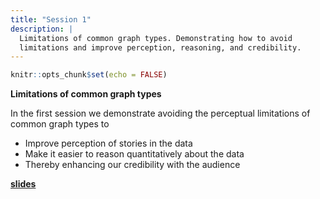 ```yaml
---
title: "Session 1"
description: |
  Limitations of common graph types. Demonstrating how to avoid   
  limitations and improve perception, reasoning, and credibility. 
---
```


```r
knitr::opts_chunk$set(echo = FALSE)
```

**Limitations of common graph types**

In the first session we demonstrate avoiding the perceptual limitations of common graph types to    
  
- Improve perception of stories in the data
- Make it easier to reason quantitatively about the data
- Thereby enhancing our credibility with the audience


[**slides**](slides/slides-day1-01.html)


